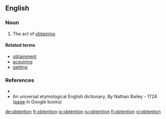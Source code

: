 ==English==

===Noun===
{{en-noun}}

# {{rare|jargon|science}} The act of [[obtain]]ing.

====Related terms====
* [[obtainment]]
* [[acquiring]]
* [[getting]]

===References===
* {{R:WordNet 2006}}
* An universal etymological English dictionary,  By Nathan Bailey - 1724 ([http://books.google.com/books?id=VuYIAAAAQAAJ&pg=PT561&dq=obtention+dictionary page] in Google books)

[[de:obtention]]
[[fr:obtention]]
[[io:obtention]]
[[ru:obtention]]
[[fi:obtention]]
[[vi:obtention]]